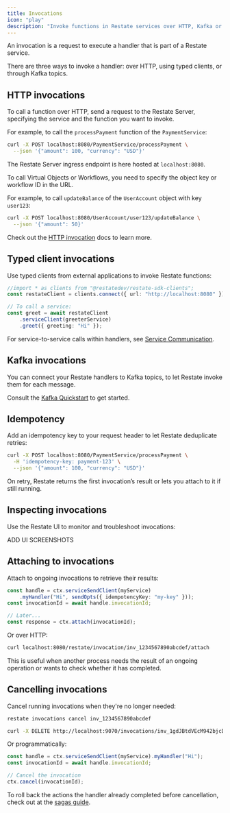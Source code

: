 ```yaml
---
title: Invocations
icon: "play"
description: "Invoke functions in Restate services over HTTP, Kafka or with typed clients."
---
```


An invocation is a request to execute a handler that is part of a Restate service.

There are three ways to invoke a handler: over HTTP, using typed clients, or through Kafka topics.

## HTTP invocations

To call a function over HTTP, send a request to the Restate Server, specifying the service and the function you want to invoke.

For example, to call the `processPayment` function of the `PaymentService`:
```bash
curl -X POST localhost:8080/PaymentService/processPayment \
  --json '{"amount": 100, "currency": "USD"}'
```

The Restate Server ingress endpoint is here hosted at `localhost:8080`.

To call Virtual Objects or Workflows, you need to specify the object key or workflow ID in the URL.

For example, to call `updateBalance` of the `UserAccount` object with key `user123`:

```bash
curl -X POST localhost:8080/UserAccount/user123/updateBalance \
  --json '{"amount": 50}'
```

Check out the [HTTP invocation](/operate/invocation/http) docs to learn more.

## Typed client invocations

Use typed clients from external applications to invoke Restate functions:

<CodeGroup>

```typescript TypeScript {"CODE_LOAD::ts/src/foundations/invocations/client.ts#here"} 
//import * as clients from "@restatedev/restate-sdk-clients";
const restateClient = clients.connect({ url: "http://localhost:8080" });

// To call a service:
const greet = await restateClient
    .serviceClient(greeterService)
    .greet({ greeting: "Hi" });
```

</CodeGroup>

For service-to-service calls within handlers, see [Service Communication](/basics/functions#service-communication).

## Kafka invocations

You can connect your Restate handlers to Kafka topics, to let Restate invoke them for each message.

Consult the [Kafka Quickstart](/guides/kafka-quickstart) to get started.

## Idempotency

Add an idempotency key to your request header to let Restate deduplicate retries:

```bash
curl -X POST localhost:8080/PaymentService/processPayment \
  -H 'idempotency-key: payment-123' \
  --json '{"amount": 100, "currency": "USD"}'
```

On retry, Restate returns the first invocation’s result or lets you attach to it if still running.

## Inspecting invocations

Use the Restate UI to monitor and troubleshoot invocations:

ADD UI SCREENSHOTS

## Attaching to invocations

Attach to ongoing invocations to retrieve their results:

```typescript TypeScript {"CODE_LOAD::ts/src/foundations/invocations/client.ts#attach"} 
const handle = ctx.serviceSendClient(myService)
    .myHandler("Hi", sendOpts({ idempotencyKey: "my-key" }));
const invocationId = await handle.invocationId;

// Later...
const response = ctx.attach(invocationId);
```

Or over HTTP:
```bash
curl localhost:8080/restate/invocation/inv_1234567890abcdef/attach
```

This is useful when another process needs the result of an ongoing operation or wants to check whether it has completed.

## Cancelling invocations

Cancel running invocations when they're no longer needed:

<CodeGroup>

```bash CLI
restate invocations cancel inv_1234567890abcdef
```

```bash HTTP
curl -X DELETE http://localhost:9070/invocations/inv_1gdJBtdVEcM942bjcDmb1c1khoaJe11Hbz
```
</CodeGroup>

Or programmatically:

```typescript TypeScript {"CODE_LOAD::ts/src/foundations/invocations/client.ts#cancel"} 
const handle = ctx.serviceSendClient(myService).myHandler("Hi");
const invocationId = await handle.invocationId;

// Cancel the invocation
ctx.cancel(invocationId);
```

To roll back the actions the handler already completed before cancellation, check out at the [sagas guide](/guides/sagas).
